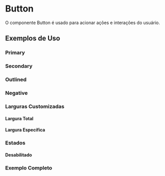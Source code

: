 
<Meta of={ButtonStories} />

# Button

O componente Button é usado para acionar ações e interações do usuário.

## Exemplos de Uso

### Primary
<Canvas of={ButtonStories.Primary} />

### Secondary
<Canvas of={ButtonStories.Secondary} />

### Outlined
<Canvas of={ButtonStories.Outlined} />

### Negative
<Canvas of={ButtonStories.Negative} />

### Larguras Customizadas

#### Largura Total
<Canvas of={ButtonStories.FullWidth} />

#### Largura Específica
<Canvas of={ButtonStories.WithCustomWidth} />

### Estados

#### Desabilitado
<Canvas of={ButtonStories.Disabled} />

### Exemplo Completo

<Canvas of={ButtonStories.AllVariants} />
